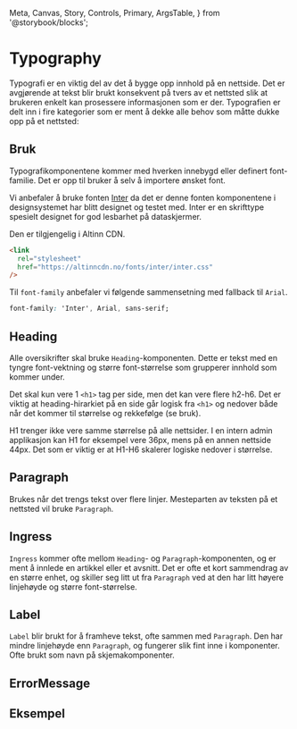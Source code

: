   Meta,
  Canvas,
  Story,
  Controls,
  Primary,
  ArgsTable,
} from '@storybook/blocks';

<Meta of={typographyStories} />

# Typography

Typografi er en viktig del av det å bygge opp innhold på en nettside. Det er avgjørende
at tekst blir brukt konsekvent på tvers av et nettsted slik at brukeren enkelt kan
prosessere informasjonen som er der. Typografien er delt inn i fire kategorier som er
ment å dekke alle behov som måtte dukke opp på et nettsted:

## Bruk

<Information text='token' />

Typografikomponentene kommer med hverken innebygd eller definert font-familie. Det er opp til bruker å selv å importere ønsket font.

Vi anbefaler å bruke fonten [Inter](https://rsms.me/inter/) da det er denne fonten komponentene i designsystemet har blitt designet og testet med. Inter er en skrifttype spesielt designet for god lesbarhet på dataskjermer.

Den er tilgjengelig i Altinn CDN.

```html
<link
  rel="stylesheet"
  href="https://altinncdn.no/fonts/inter/inter.css"
/>
```

Til `font-family` anbefaler vi følgende sammensetning med fallback til `Arial`.

```css
font-family: 'Inter', Arial, sans-serif;
```

## Heading

Alle oversikrifter skal bruke `Heading`-komponenten. Dette er tekst med en tyngre font-vektning og større font-størrelse som grupperer innhold som kommer under.

Det skal kun vere 1 `<h1>` tag per side, men det kan vere flere h2-h6. Det er viktig at heading-hirarkiet på en side går logisk fra `<h1>` og nedover både når det kommer til størrelse og rekkefølge (se bruk).

H1 trenger ikke vere samme størrelse på alle nettsider. I en intern admin applikasjon kan H1 for eksempel vere 36px, mens på en annen nettside 44px. Det som er viktig er at H1-H6 skalerer logiske nedover i størrelse.

<Canvas of={HeadingStories.Preview} />
<Controls of={HeadingStories.Preview} />

## Paragraph

Brukes når det trengs tekst over flere linjer. Mesteparten av teksten på et nettsted vil bruke `Paragraph`.

<Canvas of={ParagraphStories.Preview} />
<Controls of={ParagraphStories.Preview} />

## Ingress

`Ingress` kommer ofte mellom `Heading`- og `Paragraph`-komponenten, og er ment å innlede en artikkel eller et avsnitt. Det er ofte et kort sammendrag av en større enhet, og skiller seg litt ut fra `Paragraph` ved at den har litt høyere linjehøyde og større font-størrelse.

<Canvas of={IngressStories.Preview} />
<Controls of={IngressStories.Preview} />

## Label

`Label` blir brukt for å framheve tekst, ofte sammen med `Paragraph`. Den har mindre linjehøyde enn `Paragraph`, og fungerer slik fint inne i komponenter. Ofte brukt som navn på skjemakomponenter.

<Canvas of={LabelStories.Preview} />
<Controls of={LabelStories.Preview} />

## ErrorMessage

<Canvas of={ErrorMessageStories.Preview} />
<Controls of={ErrorMessageStories.Preview} />

## Eksempel

<Canvas>
  <Story of={typographyStories.EksempelTekst} />
</Canvas>
